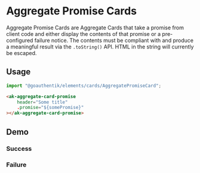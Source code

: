 

<Meta of={AggregatePromiseCardStories} />

# Aggregate Promise Cards

Aggregate Promise Cards are Aggregate Cards that take a promise from client code and either display
the contents of that promise or a pre-configured failure notice. The contents must be compliant with
and produce a meaningful result via the `.toString()` API. HTML in the string will currently be
escaped.

## Usage

```Typescript
import "@goauthentik/elements/cards/AggregatePromiseCard";
```

```html
<ak-aggregate-card-promise
    header="Some title"
    .promise="${somePromise}"
></ak-aggregate-card-promise>
```

## Demo

### Success

<Story of={AggregatePromiseCardStories.DefaultStory} />

### Failure

<Story of={AggregatePromiseCardStories.PromiseRejected} />
